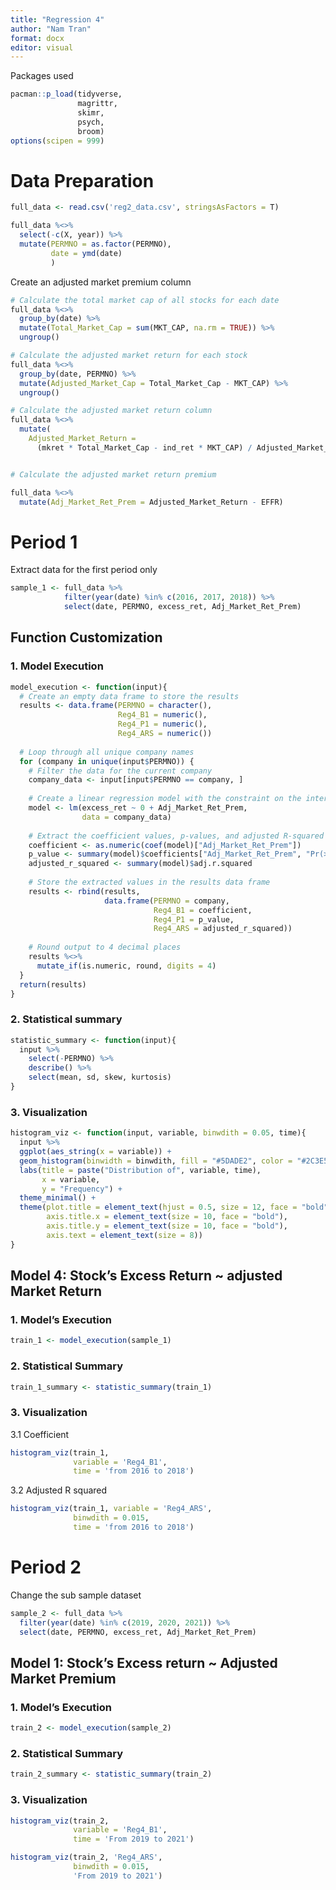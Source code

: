 ```yaml
---
title: "Regression 4"
author: "Nam Tran"
format: docx
editor: visual
---
```



Packages used

```r
pacman::p_load(tidyverse, 
               magrittr,
               skimr,
               psych,
               broom)
options(scipen = 999)
```


# Data Preparation

```r
full_data <- read.csv('reg2_data.csv', stringsAsFactors = T)

full_data %<>%
  select(-c(X, year)) %>% 
  mutate(PERMNO = as.factor(PERMNO),
         date = ymd(date)
         )
```

Create an adjusted market premium column 

```r

# Calculate the total market cap of all stocks for each date
full_data %<>%
  group_by(date) %>%
  mutate(Total_Market_Cap = sum(MKT_CAP, na.rm = TRUE)) %>%
  ungroup()

# Calculate the adjusted market return for each stock
full_data %<>%
  group_by(date, PERMNO) %>%
  mutate(Adjusted_Market_Cap = Total_Market_Cap - MKT_CAP) %>%
  ungroup()

# Calculate the adjusted market return column
full_data %<>%
  mutate(
    Adjusted_Market_Return = 
      (mkret * Total_Market_Cap - ind_ret * MKT_CAP) / Adjusted_Market_Cap)


# Calculate the adjusted market return premium

full_data %<>%
  mutate(Adj_Market_Ret_Prem = Adjusted_Market_Return - EFFR)
```

# Period 1

Extract data for the first period only

```r

sample_1 <- full_data %>% 
            filter(year(date) %in% c(2016, 2017, 2018)) %>% 
            select(date, PERMNO, excess_ret, Adj_Market_Ret_Prem)
```

## Function Customization

### 1. Model Execution

```r
model_execution <- function(input){
  # Create an empty data frame to store the results
  results <- data.frame(PERMNO = character(),
                        Reg4_B1 = numeric(),
                        Reg4_P1 = numeric(),
                        Reg4_ARS = numeric())
  
  # Loop through all unique company names
  for (company in unique(input$PERMNO)) {
    # Filter the data for the current company
    company_data <- input[input$PERMNO == company, ]
  
    # Create a linear regression model with the constraint on the intercept
    model <- lm(excess_ret ~ 0 + Adj_Market_Ret_Prem, 
                data = company_data)
  
    # Extract the coefficient values, p-values, and adjusted R-squared
    coefficient <- as.numeric(coef(model)["Adj_Market_Ret_Prem"])
    p_value <- summary(model)$coefficients["Adj_Market_Ret_Prem", "Pr(>|t|)"]
    adjusted_r_squared <- summary(model)$adj.r.squared
  
    # Store the extracted values in the results data frame
    results <- rbind(results,
                     data.frame(PERMNO = company,
                                Reg4_B1 = coefficient,
                                Reg4_P1 = p_value,
                                Reg4_ARS = adjusted_r_squared))
    
    # Round output to 4 decimal places
    results %<>% 
      mutate_if(is.numeric, round, digits = 4)
  }
  return(results)
}

```

### 2. Statistical summary

```r
statistic_summary <- function(input){
  input %>% 
    select(-PERMNO) %>% 
    describe() %>% 
    select(mean, sd, skew, kurtosis)
}  
```

### 3. Visualization

```r
histogram_viz <- function(input, variable, binwdith = 0.05, time){
  input %>%
  ggplot(aes_string(x = variable)) +
  geom_histogram(binwidth = binwdith, fill = "#5DADE2", color = "#2C3E50", alpha = 0.8) +
  labs(title = paste("Distribution of", variable, time),
       x = variable,
       y = "Frequency") +
  theme_minimal() +
  theme(plot.title = element_text(hjust = 0.5, size = 12, face = "bold"),
        axis.title.x = element_text(size = 10, face = "bold"),
        axis.title.y = element_text(size = 10, face = "bold"),
        axis.text = element_text(size = 8))
}
```

## Model 4: Stock's Excess Return \~ adjusted Market Return

### 1. Model's Execution

```r

train_1 <- model_execution(sample_1)
```

### 2. Statistical Summary

```r

train_1_summary <- statistic_summary(train_1)

```

### 3. Visualization

3.1 Coefficient
```r
histogram_viz(train_1, 
              variable = 'Reg4_B1',
              time = 'from 2016 to 2018')
```

3.2 Adjusted R squared
```r
histogram_viz(train_1, variable = 'Reg4_ARS', 
              binwdith = 0.015,
              time = 'from 2016 to 2018')
```
# Period 2
Change the sub sample dataset

```r

sample_2 <- full_data %>% 
  filter(year(date) %in% c(2019, 2020, 2021)) %>% 
  select(date, PERMNO, excess_ret, Adj_Market_Ret_Prem)
```

## Model 1: Stock's Excess return \~ Adjusted Market Premium

### 1. Model's Execution

```r
train_2 <- model_execution(sample_2)
```

### 2. Statistical Summary

```r
train_2_summary <- statistic_summary(train_2)
```

### 3. Visualization

```r
histogram_viz(train_2, 
              variable = 'Reg4_B1', 
              time = 'From 2019 to 2021')
```

```r
histogram_viz(train_2, 'Reg4_ARS', 
              binwdith = 0.015,
              'From 2019 to 2021')
```



